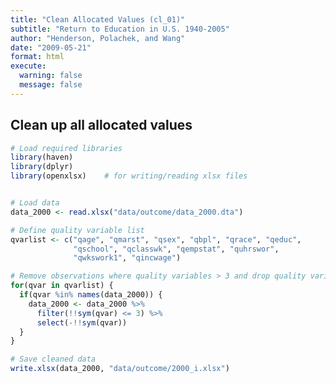 ```yaml
---
title: "Clean Allocated Values (cl_01)"
subtitle: "Return to Education in U.S. 1940-2005"
author: "Henderson, Polachek, and Wang"
date: "2009-05-21"
format: html
execute:
  warning: false
  message: false
---
```


## Clean up all allocated values

```r
# Load required libraries
library(haven)
library(dplyr)
library(openxlsx)    # for writing/reading xlsx files


# Load data
data_2000 <- read.xlsx("data/outcome/data_2000.dta")

# Define quality variable list
qvarlist <- c("qage", "qmarst", "qsex", "qbpl", "qrace", "qeduc", 
              "qschool", "qclasswk", "qempstat", "quhrswor", 
              "qwkswork1", "qincwage")

# Remove observations where quality variables > 3 and drop quality variables
for(qvar in qvarlist) {
  if(qvar %in% names(data_2000)) {
    data_2000 <- data_2000 %>%
      filter(!!sym(qvar) <= 3) %>%
      select(-!!sym(qvar))
  }
}

# Save cleaned data
write.xlsx(data_2000, "data/outcome/2000_i.xlsx")
```
